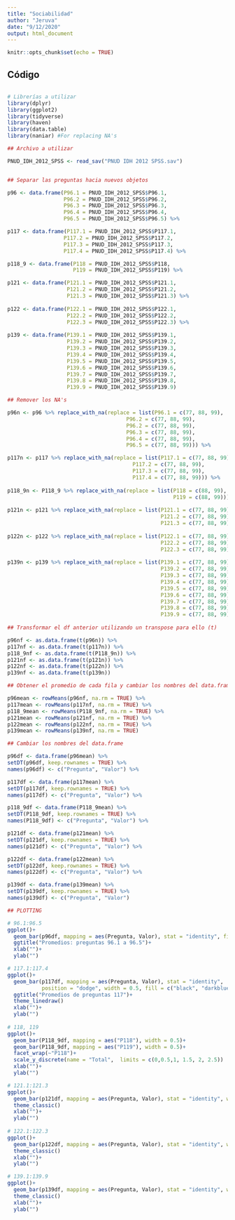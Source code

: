 ```yaml
---
title: "Sociabilidad"
author: "Jeruva"
date: "9/12/2020"
output: html_document
---
```


```r
knitr::opts_chunk$set(echo = TRUE)
```

## Código
```r

# Librerías a utilizar
library(dplyr)
library(ggplot2)
library(tidyverse)
library(haven)
library(data.table)
library(naniar) #For replacing NA's

## Archivo a utilizar

PNUD_IDH_2012_SPSS <- read_sav("PNUD IDH 2012 SPSS.sav")


## Separar las preguntas hacia nuevos objetos

p96 <- data.frame(P96.1 = PNUD_IDH_2012_SPSS$P96.1,
                  P96.2 = PNUD_IDH_2012_SPSS$P96.2,
                  P96.3 = PNUD_IDH_2012_SPSS$P96.3,
                  P96.4 = PNUD_IDH_2012_SPSS$P96.4,
                  P96.5 = PNUD_IDH_2012_SPSS$P96.5) %>%

p117 <- data.frame(P117.1 = PNUD_IDH_2012_SPSS$P117.1,
                  P117.2 = PNUD_IDH_2012_SPSS$P117.2,
                  P117.3 = PNUD_IDH_2012_SPSS$P117.3,
                  P117.4 = PNUD_IDH_2012_SPSS$P117.4) %>%

p118_9 <- data.frame(P118 = PNUD_IDH_2012_SPSS$P118,
                     P119 = PNUD_IDH_2012_SPSS$P119) %>%

p121 <- data.frame(P121.1 = PNUD_IDH_2012_SPSS$P121.1,
                   P121.2 = PNUD_IDH_2012_SPSS$P121.2,
                   P121.3 = PNUD_IDH_2012_SPSS$P121.3) %>%
              
p122 <- data.frame(P122.1 = PNUD_IDH_2012_SPSS$P122.1,
                   P122.2 = PNUD_IDH_2012_SPSS$P122.2,
                   P122.3 = PNUD_IDH_2012_SPSS$P122.3) %>%
                   
p139 <- data.frame(P139.1 = PNUD_IDH_2012_SPSS$P139.1,
                   P139.2 = PNUD_IDH_2012_SPSS$P139.2,
                   P139.3 = PNUD_IDH_2012_SPSS$P139.3,
                   P139.4 = PNUD_IDH_2012_SPSS$P139.4,
                   P139.5 = PNUD_IDH_2012_SPSS$P139.5,
                   P139.6 = PNUD_IDH_2012_SPSS$P139.6,
                   P139.7 = PNUD_IDH_2012_SPSS$P139.7,
                   P139.8 = PNUD_IDH_2012_SPSS$P139.8,
                   P139.9 = PNUD_IDH_2012_SPSS$P139.9)

## Remover los NA's

p96n <- p96 %>% replace_with_na(replace = list(P96.1 = c(77, 88, 99),
                                      P96.2 = c(77, 88, 99),
                                      P96.2 = c(77, 88, 99),
                                      P96.3 = c(77, 88, 99),
                                      P96.4 = c(77, 88, 99),
                                      P96.5 = c(77, 88, 99))) %>%

p117n <- p117 %>% replace_with_na(replace = list(P117.1 = c(77, 88, 99),
                                        P117.2 = c(77, 88, 99),
                                        P117.3 = c(77, 88, 99),
                                        P117.4 = c(77, 88, 99))) %>%
                                        
p118_9n <- P118_9 %>% replace_with_na(replace = list(P118 = c(88, 99),
                                                     P119 = c(88, 99))) %>%
                                                     
p121n <- p121 %>% replace_with_na(replace = list(P121.1 = c(77, 88, 99),
                                                 P121.2 = c(77, 88, 99),
                                                 P121.3 = c(77, 88, 99))) %>%
                                                 
p122n <- p122 %>% replace_with_na(replace = list(P122.1 = c(77, 88, 99),
                                                 P122.2 = c(77, 88, 99),
                                                 P122.3 = c(77, 88, 99))) %>%
                                                 
p139n <- p139 %>% replace_with_na(replace = list(P139.1 = c(77, 88, 99),
                                                 P139.2 = c(77, 88, 99),
                                                 P139.3 = c(77, 88, 99),
                                                 P139.4 = c(77, 88, 99),
                                                 P139.5 = c(77, 88, 99),
                                                 P139.6 = c(77, 88, 99),
                                                 P139.7 = c(77, 88, 99),
                                                 P139.8 = c(77, 88, 99),
                                                 P139.9 = c(77, 88, 99)))
                                                 
## Transformar el df anterior utilizando un transpose para ello (t)

p96nf <- as.data.frame(t(p96n)) %>%
p117nf <- as.data.frame(t(p117n)) %>%
p118_9nf <- as.data.frame(t(P118_9n)) %>%
p121nf <- as.data.frame(t(p121n)) %>%
p122nf <- as.data.frame(t(p122n)) %>%
p139nf <- as.data.frame(t(p139n))

## Obtener el promedio de cada fila y cambiar los nombres del data.frame

p96mean <- rowMeans(p96nf, na.rm = TRUE) %>%
p117mean <- rowMeans(p117nf, na.rm = TRUE) %>%
p118_9mean <- rowMeans(P118_9nf, na.rm = TRUE) %>%
p121mean <- rowMeans(p121nf, na.rm = TRUE) %>%
p122mean <- rowMeans(p122nf, na.rm = TRUE) %>%
p139mean <- rowMeans(p139nf, na.rm = TRUE)

## Cambiar los nombres del data.frame

p96df <- data.frame(p96mean) %>%
setDT(p96df, keep.rownames = TRUE) %>% 
names(p96df) <- c("Pregunta", "Valor") %>%

p117df <- data.frame(p117mean) %>%
setDT(p117df, keep.rownames = TRUE) %>%
names(p117df) <- c("Pregunta", "Valor") %>%

p118_9df <- data.frame(P118_9mean) %>%
setDT(P118_9df, keep.rownames = TRUE) %>%
names(P118_9df) <- c("Pregunta", "Valor") %>%

p121df <- data.frame(p121mean) %>%
setDT(p121df, keep.rownames = TRUE) %>%
names(p121df) <- c("Pregunta", "Valor") %>%

p122df <- data.frame(p122mean) %>%
setDT(p122df, keep.rownames = TRUE) %>%
names(p122df) <- c("Pregunta", "Valor") %>%

p139df <- data.frame(p139mean) %>%
setDT(p139df, keep.rownames = TRUE) %>%
names(p139df) <- c("Pregunta", "Valor")

## PLOTTING 

# 96.1:96.5
ggplot()+
  geom_bar(p96df, mapping = aes(Pregunta, Valor), stat = "identity", fill = c(2,6,8,11,20))+
  ggtitle("Promedios: preguntas 96.1 a 96.5")+
  xlab("")+
  ylab("")

# 117.1:117.4
ggplot()+
  geom_bar(p117df, mapping = aes(Pregunta, Valor), stat = "identity", 
           position = "dodge", width = 0.5, fill = c("black", "darkblue", "brown", "darkgreen"))+
  ggtitle("Promedios de preguntas 117")+
  theme_linedraw()
  xlab("")+
  ylab("")
  
# 118, 119
ggplot()+
  geom_bar(P118_9df, mapping = aes("P118"), width = 0.5)+
  geom_bar(P118_9df, mapping = aes("P119"), width = 0.5)+
  facet_wrap(~"P118")+
  scale_y_discrete(name = "Total",  limits = c(0,0.5,1, 1.5, 2, 2.5))
  xlab("")+
  ylab("")

# 121.1:121.3
ggplot()+
  geom_bar(p121df, mapping = aes(Pregunta, Valor), stat = "identity", width = 0.6)+
  theme_classic()
  xlab("")+
  ylab("")
  
# 122.1:122.3
ggplot()+
  geom_bar(p122df, mapping = aes(Pregunta, Valor), stat = "identity", width = 0.7)+
  theme_classic()
  xlab("")+
  ylab("")

# 139.1:139.9
ggplot()+
  geom_bar(p139df, mapping = aes(Pregunta, Valor), stat = "identity", width = 0.6)+
  theme_classic()
  xlab("")+
  ylab("")
  
```
